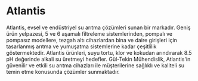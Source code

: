# Atlantis

Atlantis, evsel ve endüstriyel su arıtma çözümleri sunan bir markadır. Geniş ürün yelpazesi, 5 ve 6 aşamalı filtreleme sistemlerinden, pompalı ve pompasız modellere, tezgah altı cihazlardan bina ve daire girişleri için tasarlanmış arıtma ve yumuşatma sistemlerine kadar çeşitlilik göstermektedir. Atlantis ürünleri, suyu tortu, klor ve kokudan arındırarak 8.5 pH değerinde alkali su üretmeyi hedefler. Gül-Tekin Mühendislik, Atlantis'in güvenilir ve etkili su arıtma cihazları ile müşterilerine sağlıklı ve kaliteli su temin etme konusunda çözümler sunmaktadır.